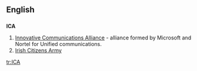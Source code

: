 {{also|ica}}
==English==
{{wikipedia|ICA}}

==={{initialism}}===
'''ICA'''

# [[w:Innovative Communications Alliance|Innovative Communications Alliance]] - alliance formed by Microsoft and Nortel for Unified communications.
# [[w:Irish Citizens Army|Irish Citizens Army]]

{{anagrams:en/aci}}
[[tr:ICA]]